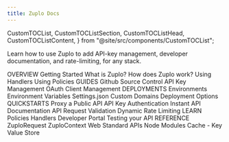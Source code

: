 ```yaml
---
title: Zuplo Docs
---
```



  CustomTOCList,
  CustomTOCListSection,
  CustomTOCListHead,
  CustomTOCListContent,
} from "@site/src/components/CustomTOCList";

Learn how to use Zuplo to add API-key management, developer documentation, and rate-limiting, for any stack.

<CustomTOCList>
  <CustomTOCListSection>
    <CustomTOCListHead>OVERVIEW</CustomTOCListHead>
    <CustomTOCListContent>
      <Link to="/docs/overview/">Getting Started</Link>
      <Link to="/docs/overview/what-is-zuplo">What is Zuplo?</Link>
      <Link to="/docs/overview/how-does-zuplo-work">How does Zuplo work?</Link>
      <Link to="/docs/overview/handlers">Using Handlers</Link>
      <Link to="/docs/overview/policies">Using Policies</Link>
    </CustomTOCListContent>
  </CustomTOCListSection>
  <CustomTOCListSection>
    <CustomTOCListHead>GUIDES</CustomTOCListHead>
    <CustomTOCListContent>
      <Link to="/docs/guides/github-source-control">Github Source Control</Link>
      <Link to="/docs/guides/api-key-management">API Key Management</Link>
      <Link to="/docs/guides/oauth-client-management">
        OAuth Client Management
      </Link>
    </CustomTOCListContent>
  </CustomTOCListSection>
  <CustomTOCListSection>
    <CustomTOCListHead>DEPLOYMENTS</CustomTOCListHead>
    <CustomTOCListContent>
      <Link to="/docs/deployments/environments">Environments</Link>
      <Link to="/docs/deployments/environment-variables">
        Environment Variables
      </Link>
      <Link to="/docs/deployments/settings-json">Settings.json</Link>
      <Link to="/docs/deployments/custom-domains">Custom Domains</Link>
      <Link to="/docs/deployments/deployment-options">Deployment Options</Link>
    </CustomTOCListContent>
  </CustomTOCListSection>
  <CustomTOCListSection>
    <CustomTOCListHead>QUICKSTARTS</CustomTOCListHead>
    <CustomTOCListContent>
      <Link to="/docs/quickstarts/proxy-public-api">Proxy a Public API</Link>
      <Link to="/docs/quickstarts/add-api-key-auth">
        API Key Authentication
      </Link>
      <Link to="/docs/quickstarts/instant-api-docs-and-dev-portal">
        Instant API Documentation
      </Link>
      <Link to="/docs/quickstarts/validation-and-docs-with-json-schema">
        API Request Validation
      </Link>
      <Link to="/docs/quickstarts/per-customer-rate-limits">
        Dynamic Rate Limiting
      </Link>
    </CustomTOCListContent>
  </CustomTOCListSection>
  <CustomTOCListSection>
    <CustomTOCListHead>LEARN</CustomTOCListHead>
    <CustomTOCListContent>
      <Link to="/docs/policies/">Policies</Link>
      <Link to="/docs/handlers">Handlers</Link>
      <Link to="/docs/developer-portal/">Developer Portal</Link>
      <Link to="/docs/reference/testing-your-api">Testing your API</Link>
    </CustomTOCListContent>
  </CustomTOCListSection>
  <CustomTOCListSection>
    <CustomTOCListHead>REFERENCE</CustomTOCListHead>
    <CustomTOCListContent>
      <Link to="/docs/reference/zuplo-request">ZuploRequest</Link>
      <Link to="/docs/reference/zuplo-context">ZuploContext</Link>
      <Link to="/docs/reference/web-standard-apis">Web Standard APIs</Link>
      <Link to="docs/reference/node-modules">Node Modules</Link>
      <Link to="/docs/reference/key-value-store">Cache - Key Value Store</Link>
    </CustomTOCListContent>
  </CustomTOCListSection>
</CustomTOCList>
